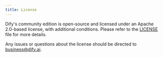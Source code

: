 ```yaml
---
title: License
---
```



Dify's community edition is open-source and licensed under an Apache 2.0-based license, with additional conditions. Please refer to the [LICENSE](https://github.com/langgenius/dify/blob/main/LICENSE) file for more details.

Any issues or questions about the license should be directed to [business@dify.ai](mailto:business@dify.ai).
